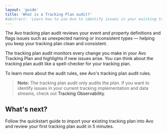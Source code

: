 ```yaml
---
layout: 'guide'
title: 'What is a Tracking Plan audit?'
#abstract: 'Learn how to use Avo to identify issues in your existing tracking plan'
---
```



The Avo tracking plan audit reviews your event and property definitions and flags issues such as unexpected naming or inconsistent types — helping you keep your tracking plan clean and consistent.

The tracking plan audit monitors every change you make in your Avo Tracking Plan and highlights if new issues arise. You can think about the tracking plan audit like a spell-checker for your tracking plan.

To learn more about the audit rules, see <Link passHref href="/audit/rules"><a>Avo's tracking plan audit rules</a></Link>.

> **Note:** The tracking plan audit only audits the _plan_. If you want to identify issues in your current tracking implementation and data streams, check out <Link passHref href="/workspace/inspector"><a>Tracking Observability</a></Link>.

## What's next?

Follow the <Link passHref href="/audit/quickstart"><a>quickstart guide</a></Link> to import your existing tracking plan into Avo and review your first tracking plan audit in 5 minutes.
